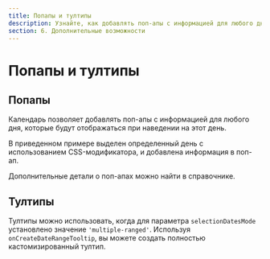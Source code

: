 ```yaml
---
title: Попапы и тултипы
description: Узнайте, как добавлять поп-апы с информацией для любого дня в календаре и использовать тултипы для выбора диапазонов дат.
section: 6. Дополнительные возможности
---
```


# Попапы и тултипы

## Попапы

Календарь позволяет добавлять поп-апы с информацией для любого дня, которые будут отображаться при наведении на этот день.

В приведенном примере выделен определенный день с использованием CSS-модификатора, и добавлена информация в поп-ап.

Дополнительные детали о поп-апах можно найти в справочнике.

<Sandbox example="additional-features-popups" />

## Тултипы

Тултипы можно использовать, когда для параметра `selectionDatesMode` установлено значение `'multiple-ranged'`. Используя `onCreateDateRangeTooltip`, вы можете создать полностью кастомизированный тултип.

<Sandbox example="additional-features-tooltips" />
